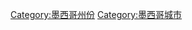 {{Commonscat|State capitals of Mexico}}

[[Category:墨西哥州份|Category:墨西哥州份]]
[[Category:墨西哥城市|Category:墨西哥城市]]